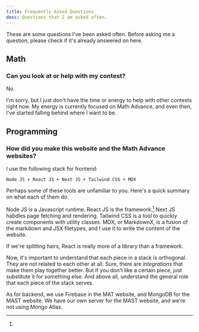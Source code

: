 ```yaml
---
title: Frequently Asked Questions
desc: Questions that I am asked often.
---
```


These are some questions I've been asked often.
Before asking me a question, please check
if it's already answered on here.

## Math

### Can you look at or help with my contest?

No.

I'm sorry, but I just don't have
the time or energy to help with
other contests right now.
My energy is currently focused on
Math Advance, and even then, I've
started falling behind
where I want to be.

## Programming

### How did you make this website and the Math Advance websites?

I use the following stack for frontend:

    Node JS + React JS + Next JS + Tailwind CSS + MDX

Perhaps some of these tools are unfamiliar to you.
Here's a quick summary on what each of them do.

Node JS is a Javascript runtime.
React JS is the framework.[^library]
Next JS habdles page fetching and rendering.
Tailwind CSS is a tool to quickly create
components with utility classes.
MDX, or MarkdownX, is a fusion of
the markdown and JSX filetypes,
and I use it to write the content of the website.
[^library]:
If we're splitting hairs,
React is really more of a library
than a framework.

Now, it's important to understand
that each piece in a stack is orthogonal.
They are not related to each other at all.
Sure, there are _integrations_ that make them
play together better.
But if you don't like a certain piece,
just substitute it for something else.
And above all, understand the general role
that each piece of the stack serves.

As for backend, we use Firebase in the MAT website,
and MongoDB for the MAST website. We have our own server
for the MAST website, and we're not using Mongo Atlas.
